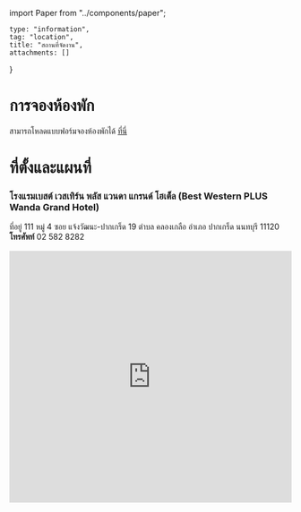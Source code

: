 ﻿import Paper from "../components/paper";

	type: "information",
	tag: "location",
	title: "สถานที่จัดงาน",
	attachments: []
}

# การจองห้องพัก

<Paper>

สามารถโหลดแบบฟอร์มจองห้องพักได้ <a href="/files/3แบบฟฟอร์มจองห้องโรงแรมเบสท์เวสเทิร์นพลัส.pdf">ที่นี่</a>

</Paper>

# ที่ตั้งและแผนที่

<Paper>

### โรงแรมเบสต์ เวสเทิร์น พลัส แวนดา แกรนด์ โฮเต็ล (Best Western PLUS Wanda Grand Hotel)

<p style="margin:0 0 1rem 0">ที่อยู่ 111 หมู่ 4 ซอย แจ้งวัฒนะ-ปากเกร็ด 19 ตำบล คลองเกลือ อำเภอ ปากเกร็ด นนทบุรี 11120 <br/> <b>โทรศัพท์</b> 02 582 8282</p>
<iframe
	src="https://www.google.com/maps/embed?pb=!1m14!1m8!1m3!1d15491.67298677983!2d100.5308528!3d13.9038346!3m2!1i1024!2i768!4f13.1!3m3!1m2!1s0x0%3A0x4f55ef56499bd020!2sBEST+WESTERN+PLUS+Wanda+Grand!5e0!3m2!1sth!2sth!4v1555070602598!5m2!1sth!2sth" 
	width="100%" height="450"
	frameborder="0" style="border:0" 
	allowfullscreen></iframe>

</Paper>